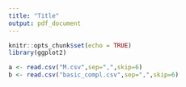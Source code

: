 ```yaml
---
title: "Title"
output: pdf_document
---
```


```r
knitr::opts_chunk$set(echo = TRUE)
library(ggplot2)

a <- read.csv("M.csv",sep=",",skip=6)
b <- read.csv("basic_compl.csv",sep=",",skip=6)
```
